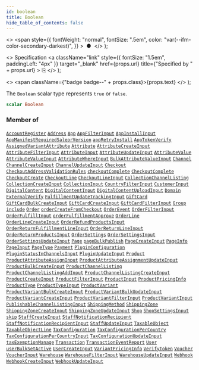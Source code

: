 ```yaml
---
id: boolean
title: Boolean
hide_table_of_contents: false
---
```


  <>
    <span
      style={{
        fontWeight: "normal",
        fontSize: ".5em",
        color: "var(--ifm-color-secondary-darkest)",
      }}
    >
      &nbsp;●&nbsp;
    </span>
  </>
);

  <>
    Specification
    <a
      className="link"
      style={{ fontSize: "1.5em", paddingLeft: "4px" }}
      target="\_blank"
      href={props.url}
      title={"Specified by " + props.url}
    >
      ⎘
    </a>
  </>
);

  <>
    <span className={"badge badge--" + props.class}>{props.text}</span>
  </>
);

The `Boolean` scalar type represents `true` or `false`.

```graphql
scalar Boolean
```

### Member of

[`AccountRegister`](../../api-reference/users/objects/account-register) <Badge class="secondary" text="object"/><Bullet />[`Address`](../../api-reference/users/objects/address) <Badge class="secondary" text="object"/><Bullet />[`App`](../../api-reference/apps/objects/app) <Badge class="secondary" text="object"/><Bullet />[`AppFilterInput`](../../api-reference/apps/inputs/app-filter-input) <Badge class="secondary" text="input"/><Bullet />[`AppInstallInput`](../../api-reference/apps/inputs/app-install-input) <Badge class="secondary" text="input"/><Bullet />[`AppManifestRequiredSaleorVersion`](../../api-reference/apps/objects/app-manifest-required-saleor-version) <Badge class="secondary" text="object"/><Bullet />[`appRetryInstall`](../../api-reference/apps/mutations/app-retry-install) <Badge class="secondary" text="mutation"/><Bullet />[`AppTokenVerify`](../../api-reference/apps/objects/app-token-verify) <Badge class="secondary" text="object"/><Bullet />[`AssignedVariantAttribute`](../../api-reference/attributes/objects/assigned-variant-attribute) <Badge class="secondary" text="object"/><Bullet />[`Attribute`](../../api-reference/attributes/objects/attribute) <Badge class="secondary" text="object"/><Bullet />[`AttributeCreateInput`](../../api-reference/attributes/inputs/attribute-create-input) <Badge class="secondary" text="input"/><Bullet />[`AttributeFilterInput`](../../api-reference/attributes/inputs/attribute-filter-input) <Badge class="secondary" text="input"/><Bullet />[`AttributeInput`](../../api-reference/attributes/inputs/attribute-input) <Badge class="secondary" text="input"/><Bullet />[`AttributeUpdateInput`](../../api-reference/attributes/inputs/attribute-update-input) <Badge class="secondary" text="input"/><Bullet />[`AttributeValue`](../../api-reference/attributes/objects/attribute-value) <Badge class="secondary" text="object"/><Bullet />[`AttributeValueInput`](../../api-reference/attributes/inputs/attribute-value-input) <Badge class="secondary" text="input"/><Bullet />[`AttributeWhereInput`](../../api-reference/attributes/inputs/attribute-where-input) <Badge class="secondary" text="input"/><Bullet />[`BulkAttributeValueInput`](../../api-reference/products/inputs/bulk-attribute-value-input) <Badge class="secondary" text="input"/><Bullet />[`Channel`](../../api-reference/channels/objects/channel) <Badge class="secondary" text="object"/><Bullet />[`ChannelCreateInput`](../../api-reference/channels/inputs/channel-create-input) <Badge class="secondary" text="input"/><Bullet />[`ChannelUpdateInput`](../../api-reference/channels/inputs/channel-update-input) <Badge class="secondary" text="input"/><Bullet />[`Checkout`](../../api-reference/checkout/objects/checkout) <Badge class="secondary" text="object"/><Bullet />[`CheckoutAddressValidationRules`](../../api-reference/checkout/inputs/checkout-address-validation-rules) <Badge class="secondary" text="input"/><Bullet />[`checkoutComplete`](../../api-reference/checkout/mutations/checkout-complete) <Badge class="secondary" text="mutation"/><Bullet />[`CheckoutComplete`](../../api-reference/checkout/objects/checkout-complete) <Badge class="secondary" text="object"/><Bullet />[`CheckoutCreate`](../../api-reference/checkout/objects/checkout-create) <Badge class="secondary" text="object"/><Bullet />[`CheckoutLine`](../../api-reference/checkout/objects/checkout-line) <Badge class="secondary" text="object"/><Bullet />[`CheckoutLineInput`](../../api-reference/checkout/inputs/checkout-line-input) <Badge class="secondary" text="input"/><Bullet />[`CollectionChannelListing`](../../api-reference/miscellaneous/objects/collection-channel-listing) <Badge class="secondary" text="object"/><Bullet />[`CollectionCreateInput`](../../api-reference/products/inputs/collection-create-input) <Badge class="secondary" text="input"/><Bullet />[`CollectionInput`](../../api-reference/products/inputs/collection-input) <Badge class="secondary" text="input"/><Bullet />[`CountryFilterInput`](../../api-reference/miscellaneous/inputs/country-filter-input) <Badge class="secondary" text="input"/><Bullet />[`CustomerInput`](../../api-reference/users/inputs/customer-input) <Badge class="secondary" text="input"/><Bullet />[`DigitalContent`](../../api-reference/miscellaneous/objects/digital-content) <Badge class="secondary" text="object"/><Bullet />[`DigitalContentInput`](../../api-reference/products/inputs/digital-content-input) <Badge class="secondary" text="input"/><Bullet />[`DigitalContentUploadInput`](../../api-reference/products/inputs/digital-content-upload-input) <Badge class="secondary" text="input"/><Bullet />[`Domain`](../../api-reference/miscellaneous/objects/domain) <Badge class="secondary" text="object"/><Bullet />[`ExternalVerify`](../../api-reference/authentication/objects/external-verify) <Badge class="secondary" text="object"/><Bullet />[`FulfillmentUpdateTrackingInput`](../../api-reference/orders/inputs/fulfillment-update-tracking-input) <Badge class="secondary" text="input"/><Bullet />[`GiftCard`](../../api-reference/gift-cards/objects/gift-card) <Badge class="secondary" text="object"/><Bullet />[`GiftCardBulkCreateInput`](../../api-reference/gift-cards/inputs/gift-card-bulk-create-input) <Badge class="secondary" text="input"/><Bullet />[`GiftCardCreateInput`](../../api-reference/gift-cards/inputs/gift-card-create-input) <Badge class="secondary" text="input"/><Bullet />[`GiftCardFilterInput`](../../api-reference/gift-cards/inputs/gift-card-filter-input) <Badge class="secondary" text="input"/><Bullet />[`Group`](../../api-reference/users/objects/group) <Badge class="secondary" text="object"/><Bullet />[`include`](../../api-reference/miscellaneous/directives/include) <Badge class="secondary" text="directive"/><Bullet />[`Order`](../../api-reference/orders/objects/order) <Badge class="secondary" text="object"/><Bullet />[`orderCreateFromCheckout`](../../api-reference/checkout/mutations/order-create-from-checkout) <Badge class="secondary" text="mutation"/><Bullet />[`OrderEvent`](../../api-reference/orders/objects/order-event) <Badge class="secondary" text="object"/><Bullet />[`OrderFilterInput`](../../api-reference/orders/inputs/order-filter-input) <Badge class="secondary" text="input"/><Bullet />[`OrderFulfillInput`](../../api-reference/orders/inputs/order-fulfill-input) <Badge class="secondary" text="input"/><Bullet />[`orderFulfillmentApprove`](../../api-reference/orders/mutations/order-fulfillment-approve) <Badge class="secondary" text="mutation"/><Bullet />[`OrderLine`](../../api-reference/orders/objects/order-line) <Badge class="secondary" text="object"/><Bullet />[`OrderLineCreateInput`](../../api-reference/orders/inputs/order-line-create-input) <Badge class="secondary" text="input"/><Bullet />[`OrderRefundProductsInput`](../../api-reference/orders/inputs/order-refund-products-input) <Badge class="secondary" text="input"/><Bullet />[`OrderReturnFulfillmentLineInput`](../../api-reference/orders/inputs/order-return-fulfillment-line-input) <Badge class="secondary" text="input"/><Bullet />[`OrderReturnLineInput`](../../api-reference/orders/inputs/order-return-line-input) <Badge class="secondary" text="input"/><Bullet />[`OrderReturnProductsInput`](../../api-reference/orders/inputs/order-return-products-input) <Badge class="secondary" text="input"/><Bullet />[`OrderSettings`](../../api-reference/miscellaneous/objects/order-settings) <Badge class="secondary" text="object"/><Bullet />[`OrderSettingsInput`](../../api-reference/orders/inputs/order-settings-input) <Badge class="secondary" text="input"/><Bullet />[`OrderSettingsUpdateInput`](../../api-reference/orders/inputs/order-settings-update-input) <Badge class="secondary" text="input"/><Bullet />[`Page`](../../api-reference/pages/objects/page) <Badge class="secondary" text="object"/><Bullet />[`pageBulkPublish`](../../api-reference/pages/mutations/page-bulk-publish) <Badge class="secondary" text="mutation"/><Bullet />[`PageCreateInput`](../../api-reference/pages/inputs/page-create-input) <Badge class="secondary" text="input"/><Bullet />[`PageInfo`](../../api-reference/miscellaneous/objects/page-info) <Badge class="secondary" text="object"/><Bullet />[`PageInput`](../../api-reference/pages/inputs/page-input) <Badge class="secondary" text="input"/><Bullet />[`PageType`](../../api-reference/pages/objects/page-type) <Badge class="secondary" text="object"/><Bullet />[`Payment`](../../api-reference/payments/objects/payment) <Badge class="secondary" text="object"/><Bullet />[`PluginConfiguration`](../../api-reference/miscellaneous/objects/plugin-configuration) <Badge class="secondary" text="object"/><Bullet />[`PluginStatusInChannelsInput`](../../api-reference/miscellaneous/inputs/plugin-status-in-channels-input) <Badge class="secondary" text="input"/><Bullet />[`PluginUpdateInput`](../../api-reference/miscellaneous/inputs/plugin-update-input) <Badge class="secondary" text="input"/><Bullet />[`Product`](../../api-reference/products/objects/product) <Badge class="secondary" text="object"/><Bullet />[`ProductAttributeAssignInput`](../../api-reference/products/inputs/product-attribute-assign-input) <Badge class="secondary" text="input"/><Bullet />[`ProductAttributeAssignmentUpdateInput`](../../api-reference/products/inputs/product-attribute-assignment-update-input) <Badge class="secondary" text="input"/><Bullet />[`ProductBulkCreateInput`](../../api-reference/products/inputs/product-bulk-create-input) <Badge class="secondary" text="input"/><Bullet />[`ProductChannelListing`](../../api-reference/products/objects/product-channel-listing) <Badge class="secondary" text="object"/><Bullet />[`ProductChannelListingAddInput`](../../api-reference/products/inputs/product-channel-listing-add-input) <Badge class="secondary" text="input"/><Bullet />[`ProductChannelListingCreateInput`](../../api-reference/products/inputs/product-channel-listing-create-input) <Badge class="secondary" text="input"/><Bullet />[`ProductCreateInput`](../../api-reference/products/inputs/product-create-input) <Badge class="secondary" text="input"/><Bullet />[`ProductFilterInput`](../../api-reference/products/inputs/product-filter-input) <Badge class="secondary" text="input"/><Bullet />[`ProductInput`](../../api-reference/products/inputs/product-input) <Badge class="secondary" text="input"/><Bullet />[`ProductPricingInfo`](../../api-reference/products/objects/product-pricing-info) <Badge class="secondary" text="object"/><Bullet />[`ProductType`](../../api-reference/products/objects/product-type) <Badge class="secondary" text="object"/><Bullet />[`ProductTypeInput`](../../api-reference/products/inputs/product-type-input) <Badge class="secondary" text="input"/><Bullet />[`ProductVariant`](../../api-reference/products/objects/product-variant) <Badge class="secondary" text="object"/><Bullet />[`ProductVariantBulkCreateInput`](../../api-reference/products/inputs/product-variant-bulk-create-input) <Badge class="secondary" text="input"/><Bullet />[`ProductVariantBulkUpdateInput`](../../api-reference/products/inputs/product-variant-bulk-update-input) <Badge class="secondary" text="input"/><Bullet />[`ProductVariantCreateInput`](../../api-reference/products/inputs/product-variant-create-input) <Badge class="secondary" text="input"/><Bullet />[`ProductVariantFilterInput`](../../api-reference/products/inputs/product-variant-filter-input) <Badge class="secondary" text="input"/><Bullet />[`ProductVariantInput`](../../api-reference/products/inputs/product-variant-input) <Badge class="secondary" text="input"/><Bullet />[`PublishableChannelListingInput`](../../api-reference/products/inputs/publishable-channel-listing-input) <Badge class="secondary" text="input"/><Bullet />[`ShippingMethod`](../../api-reference/shipping/objects/shipping-method) <Badge class="secondary" text="object"/><Bullet />[`ShippingZone`](../../api-reference/shipping/objects/shipping-zone) <Badge class="secondary" text="object"/><Bullet />[`ShippingZoneCreateInput`](../../api-reference/shipping/inputs/shipping-zone-create-input) <Badge class="secondary" text="input"/><Bullet />[`ShippingZoneUpdateInput`](../../api-reference/shipping/inputs/shipping-zone-update-input) <Badge class="secondary" text="input"/><Bullet />[`Shop`](../../api-reference/miscellaneous/objects/shop) <Badge class="secondary" text="object"/><Bullet />[`ShopSettingsInput`](../../api-reference/miscellaneous/inputs/shop-settings-input) <Badge class="secondary" text="input"/><Bullet />[`skip`](../../api-reference/miscellaneous/directives/skip) <Badge class="secondary" text="directive"/><Bullet />[`StaffCreateInput`](../../api-reference/users/inputs/staff-create-input) <Badge class="secondary" text="input"/><Bullet />[`StaffNotificationRecipient`](../../api-reference/miscellaneous/objects/staff-notification-recipient) <Badge class="secondary" text="object"/><Bullet />[`StaffNotificationRecipientInput`](../../api-reference/miscellaneous/inputs/staff-notification-recipient-input) <Badge class="secondary" text="input"/><Bullet />[`StaffUpdateInput`](../../api-reference/users/inputs/staff-update-input) <Badge class="secondary" text="input"/><Bullet />[`TaxableObject`](../../api-reference/taxes/objects/taxable-object) <Badge class="secondary" text="object"/><Bullet />[`TaxableObjectLine`](../../api-reference/taxes/objects/taxable-object-line) <Badge class="secondary" text="object"/><Bullet />[`TaxConfiguration`](../../api-reference/taxes/objects/tax-configuration) <Badge class="secondary" text="object"/><Bullet />[`TaxConfigurationPerCountry`](../../api-reference/taxes/objects/tax-configuration-per-country) <Badge class="secondary" text="object"/><Bullet />[`TaxConfigurationPerCountryInput`](../../api-reference/taxes/inputs/tax-configuration-per-country-input) <Badge class="secondary" text="input"/><Bullet />[`TaxConfigurationUpdateInput`](../../api-reference/taxes/inputs/tax-configuration-update-input) <Badge class="secondary" text="input"/><Bullet />[`taxExemptionManage`](../../api-reference/taxes/mutations/tax-exemption-manage) <Badge class="secondary" text="mutation"/><Bullet />[`Transaction`](../../api-reference/payments/objects/transaction) <Badge class="secondary" text="object"/><Bullet />[`TransactionEventReport`](../../api-reference/payments/objects/transaction-event-report) <Badge class="secondary" text="object"/><Bullet />[`User`](../../api-reference/users/objects/user) <Badge class="secondary" text="object"/><Bullet />[`userBulkSetActive`](../../api-reference/users/mutations/user-bulk-set-active) <Badge class="secondary" text="mutation"/><Bullet />[`UserCreateInput`](../../api-reference/users/inputs/user-create-input) <Badge class="secondary" text="input"/><Bullet />[`VariantPricingInfo`](../../api-reference/products/objects/variant-pricing-info) <Badge class="secondary" text="object"/><Bullet />[`VerifyToken`](../../api-reference/authentication/objects/verify-token) <Badge class="secondary" text="object"/><Bullet />[`Voucher`](../../api-reference/discounts/objects/voucher) <Badge class="secondary" text="object"/><Bullet />[`VoucherInput`](../../api-reference/discounts/inputs/voucher-input) <Badge class="secondary" text="input"/><Bullet />[`Warehouse`](../../api-reference/products/objects/warehouse) <Badge class="secondary" text="object"/><Bullet />[`WarehouseFilterInput`](../../api-reference/products/inputs/warehouse-filter-input) <Badge class="secondary" text="input"/><Bullet />[`WarehouseUpdateInput`](../../api-reference/products/inputs/warehouse-update-input) <Badge class="secondary" text="input"/><Bullet />[`Webhook`](../../api-reference/webhooks/objects/webhook) <Badge class="secondary" text="object"/><Bullet />[`WebhookCreateInput`](../../api-reference/webhooks/inputs/webhook-create-input) <Badge class="secondary" text="input"/><Bullet />[`WebhookUpdateInput`](../../api-reference/webhooks/inputs/webhook-update-input) <Badge class="secondary" text="input"/>
